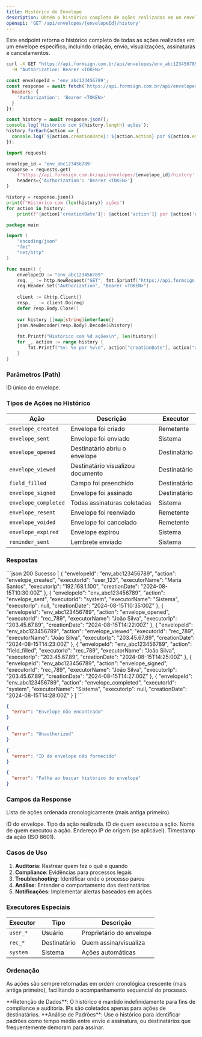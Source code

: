 ```yaml
---
title: Histórico do Envelope
description: Obtém o histórico completo de ações realizadas em um envelope.
openapi: 'GET /api/envelopes/{envelopeId}/history'
---
```


Este endpoint retorna o histórico completo de todas as ações realizadas em um envelope específico, incluindo criação, envio, visualizações, assinaturas e cancelamentos.

<RequestExample>
<CodeGroup>

```bash cURL
curl -X GET "https://api.formsign.com.br/api/envelopes/env_abc123456789/history" \
  -H "Authorization: Bearer <TOKEN>"
```

```javascript JavaScript
const envelopeId = 'env_abc123456789';
const response = await fetch(`https://api.formsign.com.br/api/envelopes/${envelopeId}/history`, {
  headers: {
    'Authorization': 'Bearer <TOKEN>'
  }
});

const history = await response.json();
console.log(`Histórico com ${history.length} ações`);
history.forEach(action => {
  console.log(`${action.creationDate}: ${action.action} por ${action.executorName}`);
});
```

```python Python
import requests

envelope_id = 'env_abc123456789'
response = requests.get(
    f'https://api.formsign.com.br/api/envelopes/{envelope_id}/history',
    headers={'Authorization': 'Bearer <TOKEN>'}
)

history = response.json()
print(f"Histórico com {len(history)} ações")
for action in history:
    print(f"{action['creationDate']}: {action['action']} por {action['executorName']}")
```

```go Go
package main

import (
    "encoding/json"
    "fmt"
    "net/http"
)

func main() {
    envelopeID := "env_abc123456789"
    req, _ := http.NewRequest("GET", fmt.Sprintf("https://api.formsign.com.br/api/envelopes/%s/history", envelopeID), nil)
    req.Header.Set("Authorization", "Bearer <TOKEN>")
    
    client := &http.Client{}
    resp, _ := client.Do(req)
    defer resp.Body.Close()
    
    var history []map[string]interface{}
    json.NewDecoder(resp.Body).Decode(&history)
    
    fmt.Printf("Histórico com %d ações\n", len(history))
    for _, action := range history {
        fmt.Printf("%v: %v por %v\n", action["creationDate"], action["action"], action["executorName"])
    }
}
```

</CodeGroup>
</RequestExample>

### Parâmetros (Path)

<ParamField path="envelopeId" type="string" required>ID único do envelope.</ParamField>

### Tipos de Ações no Histórico

| Ação | Descrição | Executor |
|------|-----------|----------|
| `envelope_created` | Envelope foi criado | Remetente |
| `envelope_sent` | Envelope foi enviado | Sistema |
| `envelope_opened` | Destinatário abriu o envelope | Destinatário |
| `envelope_viewed` | Destinatário visualizou documento | Destinatário |
| `field_filled` | Campo foi preenchido | Destinatário |
| `envelope_signed` | Envelope foi assinado | Destinatário |
| `envelope_completed` | Todas assinaturas coletadas | Sistema |
| `envelope_resent` | Envelope foi reenviado | Remetente |
| `envelope_voided` | Envelope foi cancelado | Remetente |
| `envelope_expired` | Envelope expirou | Sistema |
| `reminder_sent` | Lembrete enviado | Sistema |

### Respostas

<ResponseExample>
```json 200 Sucesso
[
  {
    "envelopeId": "env_abc123456789",
    "action": "envelope_created",
    "executorId": "user_123",
    "executorName": "Maria Santos",
    "executorIp": "192.168.1.100",
    "creationDate": "2024-08-15T10:30:00Z"
  },
  {
    "envelopeId": "env_abc123456789",
    "action": "envelope_sent",
    "executorId": "system",
    "executorName": "Sistema",
    "executorIp": null,
    "creationDate": "2024-08-15T10:35:00Z"
  },
  {
    "envelopeId": "env_abc123456789",
    "action": "envelope_opened",
    "executorId": "rec_789",
    "executorName": "João Silva",
    "executorIp": "203.45.67.89",
    "creationDate": "2024-08-15T14:22:00Z"
  },
  {
    "envelopeId": "env_abc123456789",
    "action": "envelope_viewed",
    "executorId": "rec_789",
    "executorName": "João Silva",
    "executorIp": "203.45.67.89",
    "creationDate": "2024-08-15T14:23:00Z"
  },
  {
    "envelopeId": "env_abc123456789",
    "action": "field_filled",
    "executorId": "rec_789",
    "executorName": "João Silva",
    "executorIp": "203.45.67.89",
    "creationDate": "2024-08-15T14:25:00Z"
  },
  {
    "envelopeId": "env_abc123456789",
    "action": "envelope_signed",
    "executorId": "rec_789",
    "executorName": "João Silva",
    "executorIp": "203.45.67.89",
    "creationDate": "2024-08-15T14:27:00Z"
  },
  {
    "envelopeId": "env_abc123456789",
    "action": "envelope_completed",
    "executorId": "system",
    "executorName": "Sistema",
    "executorIp": null,
    "creationDate": "2024-08-15T14:28:00Z"
  }
]
```

```json 404 Envelope Não Encontrado
{
  "error": "Envelope não encontrado"
}
```

```json 401 Não Autorizado
{
  "error": "Unauthorized"
}
```

```json 400 ID Inválido
{
  "error": "ID do envelope não fornecido"
}
```

```json 500 Erro Interno
{
  "error": "Falha ao buscar histórico do envelope"
}
```
</ResponseExample>

### Campos da Response

<ResponseField name="[]" type="array">Lista de ações ordenada cronologicamente (mais antiga primeiro).</ResponseField>

<Expandable title="Estrutura de Cada Ação">
  <ResponseField name="envelopeId" type="string">ID do envelope.</ResponseField>
  <ResponseField name="action" type="string">Tipo da ação realizada.</ResponseField>
  <ResponseField name="executorId" type="string">ID de quem executou a ação.</ResponseField>
  <ResponseField name="executorName" type="string">Nome de quem executou a ação.</ResponseField>
  <ResponseField name="executorIp" type="string">Endereço IP de origem (se aplicável).</ResponseField>
  <ResponseField name="creationDate" type="string">Timestamp da ação (ISO 8601).</ResponseField>
</Expandable>

### Casos de Uso

1. **Auditoria**: Rastrear quem fez o quê e quando
2. **Compliance**: Evidências para processos legais
3. **Troubleshooting**: Identificar onde o processo parou
4. **Análise**: Entender o comportamento dos destinatários
5. **Notificações**: Implementar alertas baseados em ações

### Executores Especiais

| Executor | Tipo | Descrição |
|----------|------|-----------|
| `user_*` | Usuário | Proprietário do envelope |
| `rec_*` | Destinatário | Quem assina/visualiza |
| `system` | Sistema | Ações automáticas |

### Ordenação

As ações são sempre retornadas em ordem cronológica crescente (mais antiga primeiro), facilitando o acompanhamento sequencial do processo.

<Note>
**Retenção de Dados**: O histórico é mantido indefinidamente para fins de compliance e auditoria. IPs são coletados apenas para ações de destinatários.
</Note>

<Tip>
**Análise de Padrões**: Use o histórico para identificar padrões como tempo médio entre envio e assinatura, ou destinatários que frequentemente demoram para assinar.
</Tip>